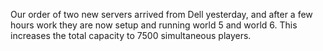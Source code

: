 {{Update|date = 4 January 2002}}

Our order of two new servers arrived from Dell yesterday, and after a few hours work they are now setup and running world 5 and world 6. This increases the total capacity to 7500 simultaneous players.

[[Category:Updates|{{PAGENAME}}]]
